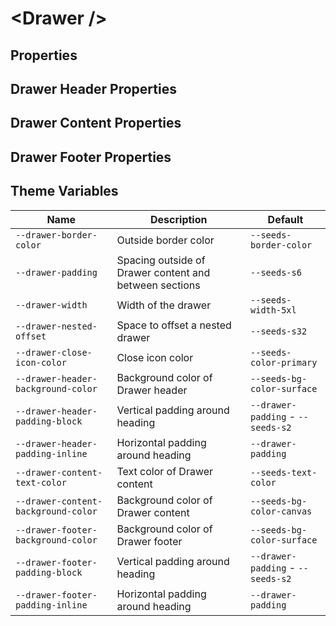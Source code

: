
# &lt;Drawer /&gt;

## Properties

<ArgsTable of={Drawer} />

## Drawer Header Properties

<ArgsTable of={Drawer.Header} />

## Drawer Content Properties

<ArgsTable of={Drawer.Content} />

## Drawer Footer Properties

<ArgsTable of={Drawer.Footer} />

## Theme Variables

| Name                                | Description                                            | Default                           |
| ----------------------------------- | ------------------------------------------------------ | --------------------------------- |
| `--drawer-border-color`             | Outside border color                                   | `--seeds-border-color`            |
| `--drawer-padding`                  | Spacing outside of Drawer content and between sections | `--seeds-s6`                      |
| `--drawer-width`                    | Width of the drawer                                    | `--seeds-width-5xl`               |
| `--drawer-nested-offset`            | Space to offset a nested drawer                        | `--seeds-s32`                     |
| `--drawer-close-icon-color`         | Close icon color                                       | `--seeds-color-primary`           |
| `--drawer-header-background-color`  | Background color of Drawer header                      | `--seeds-bg-color-surface`        |
| `--drawer-header-padding-block`     | Vertical padding around heading                        | `--drawer-padding` - `--seeds-s2` |
| `--drawer-header-padding-inline`    | Horizontal padding around heading                      | `--drawer-padding`                |
| `--drawer-content-text-color`       | Text color of Drawer content                           | `--seeds-text-color`              |
| `--drawer-content-background-color` | Background color of Drawer content                     | `--seeds-bg-color-canvas`         |
| `--drawer-footer-background-color`  | Background color of Drawer footer                      | `--seeds-bg-color-surface`        |
| `--drawer-footer-padding-block`     | Vertical padding around heading                        | `--drawer-padding` - `--seeds-s2` |
| `--drawer-footer-padding-inline`    | Horizontal padding around heading                      | `--drawer-padding`                |
